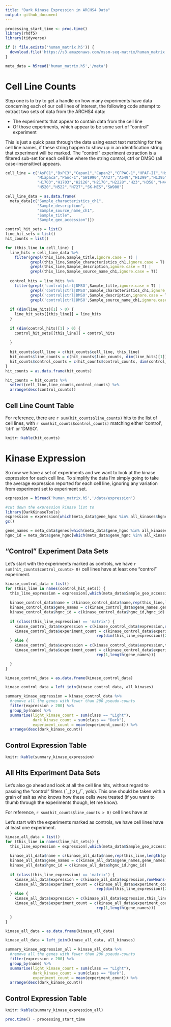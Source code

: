 ```yaml
---
title: "Dark Kinase Expression in ARCHS4 Data"
output: github_document
---
```


```r
processing_start_time <- proc.time()
library(rhdf5)
library(tidyverse)
```

```r
if (! file.exists('human_matrix.h5')) {
  download.file('https://s3.amazonaws.com/mssm-seq-matrix/human_matrix.h5','human_matrix.h5')
}
```

```r
meta_data = h5read('human_matrix.h5','/meta')
```

# Cell Line Counts

Step one is to try to get a handle on how many experiments have data concerning each of our cell lines of interest, the following code attempt to extract two sets of data from the ARCHS4 data:

* The experiments that appear to contain data from the cell line
* Of those experiments, which appear to be some sort of "control" experiment

This is just a quick pass through the data using exact text matching for the cell line names, if these string happen to show up in an identification string that experiment will be marked. The "control" experiment extraction is a filtered sub-set for each cell line where the string control, ctrl or DMSO (all case-insensitive) appears.

```r
cell_line = c("AsPC1","BxPC3","Capan1","Capan2","CFPAC-1","HPAF-II","Hs766T",
              "Miapaca","Panc-1","SW1990","A427","A549","H1299","H1395",
              "H1703","H1703","H2126","H2170","H2228","H23","H358","H441",
              "H520","H522","H727","SK-MES","SW900")

cell_line_data = as.data.frame(
  meta_data[c("Sample_characteristics_ch1",
              "Sample_description",
              "Sample_source_name_ch1",
              "Sample_title",
              "Sample_geo_accession")])

control_hit_sets = list()
line_hit_sets = list()
hit_counts = list()

for (this_line in cell_line) {
  line_hits = cell_line_data %>%
    filter(grepl(this_line,Sample_title,ignore.case = T) |
           grepl(this_line,Sample_characteristics_ch1,ignore.case = T) |
           grepl(this_line,Sample_description,ignore.case = T) |
           grepl(this_line,Sample_source_name_ch1,ignore.case = T))
  
  control_hits = line_hits %>%
    filter(grepl('control|ctrl|DMSO',Sample_title,ignore.case = T) |
           grepl('control|ctrl|DMSO',Sample_characteristics_ch1,ignore.case = T) |
           grepl('control|ctrl|DMSO',Sample_description,ignore.case = T) |
           grepl('control|ctrl|DMSO',Sample_source_name_ch1,ignore.case = T))
  
  if (dim(line_hits)[1] > 0) {
    line_hit_sets[[this_line]] = line_hits  
  }
  
  if (dim(control_hits)[1] > 0) {
    control_hit_sets[[this_line]] = control_hits  
    
  }
  
  hit_counts$cell_line = c(hit_counts$cell_line, this_line)
  hit_counts$line_counts = c(hit_counts$line_counts, dim(line_hits)[1])
  hit_counts$control_counts = c(hit_counts$control_counts, dim(control_hits)[1])
}
hit_counts = as.data.frame(hit_counts)

hit_counts = hit_counts %>% 
  select(cell_line,line_counts,control_counts) %>% 
  arrange(desc(control_counts))
```

## Cell Line Count Table

For reference, there are `r sum(hit_counts$line_counts)` hits to the list of cell lines, with `r sum(hit_counts$control_counts)` matching either 'control', 'ctrl' or 'DMSO'.

```r
knitr::kable(hit_counts)
```

# Kinase Expression

So now we have a set of experiments and we want to look at the kinase expression for each cell line. To simplify the data I'm simply going to take the average expression reported for each cell line, ignoring any variation from experiment set to experiment set.

```r
expression = h5read('human_matrix.h5','/data/expression')
```

```r
#cut down the expression kinase list to 
library(DarkKinaseTools)
expression = expression[which(meta_data$gene_hgnc %in% all_kinases$hgnc_id),]
gc()

gene_names = meta_data$genes[which(meta_data$gene_hgnc %in% all_kinases$hgnc_id)]
hgnc_id = meta_data$gene_hgnc[which(meta_data$gene_hgnc %in% all_kinases$hgnc_id)]
```

## "Control" Experiment Data Sets

Let's start with the experiments marked as controls, we have `r sum(hit_counts$control_counts> 0)` cell lines have at least one "control" experiment.

```r
kinase_control_data = list()
for (this_line in names(control_hit_sets)) {
  this_line_expression = expression[,which(meta_data$Sample_geo_accession %in% control_hit_sets[[this_line]]$Sample_geo_accession)]
  
  kinase_control_data$name = c(kinase_control_data$name,rep(this_line,length(gene_names)))
  kinase_control_data$gene_names = c(kinase_control_data$gene_names,gene_names)
  kinase_control_data$hgnc_id = c(kinase_control_data$hgnc_id,hgnc_id)
  
  if (class(this_line_expression) == 'matrix') {
    kinase_control_data$expression = c(kinase_control_data$expression,rowMeans(this_line_expression))
    kinase_control_data$experiment_count = c(kinase_control_data$experiment_count,
                                        rep(dim(this_line_expression)[2],length(gene_names)))
  } else {
    kinase_control_data$expression = c(kinase_control_data$expression,this_line_expression)
    kinase_control_data$experiment_count = c(kinase_control_data$experiment_count,
                                        rep(1,length(gene_names)))

  }
}

kinase_control_data = as.data.frame(kinase_control_data)

kinase_control_data = left_join(kinase_control_data, all_kinases)

summary_kinase_expression = kinase_control_data %>% 
  #remove all the genes with fewer than 200 pseudo-counts
  filter(expression > 200) %>%
  group_by(name) %>% 
  summarise(light_kinase_count = sum(class == "Light"),
            dark_kinase_count = sum(class == "Dark"),
            experiment_count = mean(experiment_count)) %>%
  arrange(desc(dark_kinase_count))
```

## Control Expression Table

```r
knitr::kable(summary_kinase_expression)
```


## All Hits Experiment Data Sets

Let's also go ahead and look at all the cell line hits, without regard to passing the "control" filters (¯\_(ツ)_/¯, yolo). This one should be taken with a grain of salt as who knows how these cells were treated (if you want to thumb through the experiments though, let me know). 

For reference, `r sum(hit_counts$line_counts > 0)` cell lines have at 

Let's start with the experiments marked as controls, we have  cell lines have at least one experiment.

```r
kinase_all_data = list()
for (this_line in names(line_hit_sets)) {
  this_line_expression = expression[,which(meta_data$Sample_geo_accession %in% line_hit_sets[[this_line]]$Sample_geo_accession)]
  
  kinase_all_data$name = c(kinase_all_data$name,rep(this_line,length(gene_names)))
  kinase_all_data$gene_names = c(kinase_all_data$gene_names,gene_names)
  kinase_all_data$hgnc_id = c(kinase_all_data$hgnc_id,hgnc_id)
  
  if (class(this_line_expression) == 'matrix') {
    kinase_all_data$expression = c(kinase_all_data$expression,rowMeans(this_line_expression))
    kinase_all_data$experiment_count = c(kinase_all_data$experiment_count,
                                        rep(dim(this_line_expression)[2],length(gene_names)))
  } else {
    kinase_all_data$expression = c(kinase_all_data$expression,this_line_expression)
    kinase_all_data$experiment_count = c(kinase_all_data$experiment_count,
                                        rep(1,length(gene_names)))

  }
}

kinase_all_data = as.data.frame(kinase_all_data)

kinase_all_data = left_join(kinase_all_data, all_kinases)

summary_kinase_expression_all = kinase_all_data %>% 
  #remove all the genes with fewer than 200 pseudo-counts
  filter(expression > 200) %>%
  group_by(name) %>% 
  summarise(light_kinase_count = sum(class == "Light"),
            dark_kinase_count = sum(class == "Dark"),
            experiment_count = mean(experiment_count)) %>%
  arrange(desc(dark_kinase_count))
```

## Control Expression Table

```r
knitr::kable(summary_kinase_expression_all)
```

```r
proc.time() - processing_start_time
```